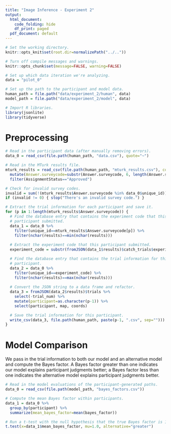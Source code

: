 ```yaml
---
title: "Image Inference - Experiment 2"
output:
  html_document:
    code_folding: hide
    df_print: paged
  pdf_document: default
---
```

  
```r
# Set the working directory.
knitr::opts_knit$set(root.dir=normalizePath("../.."))

# Turn off compile messages and warnings.
knitr::opts_chunk$set(message=FALSE, warning=FALSE)

# Set up which data iteration we're analyzing.
data = "pilot_0"

# Set up the path to the participant and model data.
human_path = file.path("data/experiment_2/human", data)
model_path = file.path("data/experiment_2/model", data)
```

```r
# Import R libraries.
library(jsonlite)
library(tidyverse)
```

# Preprocessing

```r
# Read in the participant data (after manually removing errors).
data_0 = read_csv(file.path(human_path, "data.csv"), quote="~")

# Read in the MTurk results file.
mturk_results = read_csv(file.path(human_path, "mturk_results.csv"), col_names=TRUE) %>%
  mutate(Answer.surveycode=substr(Answer.surveycode, 6, length(Answer.surveycode))) %>%
  filter(AssignmentStatus=="Approved")

# Check for invalid survey codes.
invalid = sum(!(mturk_results$Answer.surveycode %in% data_0$unique_id))
if (invalid != 0) { stop("There's an invalid survey code.") }

# Extract the trial information for each participant and save it.
for (p in 1:length(mturk_results$Answer.surveycode)) {
  # Find the database entry that contains the experiment code that this 
  # participant submitted.
  data_1 = data_0 %>%
    filter(unique_id==mturk_results$Answer.surveycode[p]) %>%
    filter(nchar(results)==min(nchar(results)))
  
  # Extract the experiment code that this participant submitted.
  experiment_code = substr(fromJSON(data_1$results)$catch_trials$experiment_code, 6, 13)

  # Find the database entry that contains the trial information for this 
  # participant.
  data_2 = data_0 %>%
    filter(unique_id==experiment_code) %>%
    filter(nchar(results)==max(nchar(results)))
  
  # Convert the JSON string to a data frame and refactor.
  data_3 = fromJSON(data_2$results)$trials %>%
    select(-trial_num) %>%
    mutate(participant=as.character(p-1)) %>%
    select(participant, map, coords)

  # Save the trial information for this participant.
  write_csv(data_3, file.path(human_path, paste(p-1, ".csv", sep="")))
}
```

# Model Comparison

We pass in the trial information to both our model and an alternative model and compute the Bayes factor. A Bayes factor greater than one indicates our model explains participant judgments better; a Bayes factor less than one indicates the alternative model explains participant judgments better.

```r
# Read in the model evaluations of the participant-generated paths.
data_0 = read_csv(file.path(model_path, "bayes_factors.csv"))

# Compute the mean Bayes factor within participants.
data_1 = data_0 %>%
  group_by(participant) %>%
  summarize(mean_bayes_factor=mean(bayes_factor))

# Run a t-test with the null hypothesis that the true Bayes factor is 1.
t.test(x=data_1$mean_bayes_factor, mu=1.0, alternative="greater")
```
